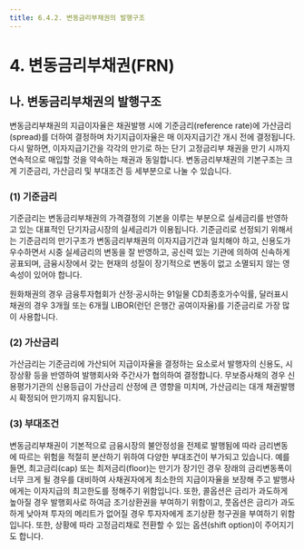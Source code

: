 ```yaml
---
title: 6.4.2. 변동금리부채권의 발행구조
---
```

# 4. 변동금리부채권(FRN)
## 나. 변동금리부채권의 발행구조

변동금리부채권의 지급이자율은 채권발행 시에 기준금리(reference rate)에 가산금리(spread)를 더하여 결정하며 차기지급이자율은 매 이자지급기간 개시 전에 결정됩니다. 다시 말하면, 이자지급기간을 각각의 만기로 하는 단기 고정금리부 채권을 만기 시까지 연속적으로 매입할 것을 약속하는 채권과 동일합니다. 변동금리부채권의 기본구조는 크게 기준금리, 가산금리 및 부대조건 등 세부분으로 나눌 수 있습니다. 

### (1) 기준금리 

기준금리는 변동금리부채권의 가격결정의 기본을 이루는 부분으로 실세금리를 반영하고 있는 대표적인 단기자금시장의 실세금리가 이용됩니다. 기준금리로 선정되기 위해서는 기준금리의 만기구조가 변동금리부채권의 이자지급기간과 일치해야 하고, 신용도가 우수하면서 시중 실세금리의 변동을 잘 반영하고, 공신력 있는 기관에 의하여 신속하게 공표되며, 금융시장에서 갖는 현재의 성질이 장기적으로 변동이 없고 소멸되지 않는 영속성이 있어야 합니다. 

원화채권의 경우 금융투자협회가 산정·공시하는 91일물 CD최종호가수익률, 달러표시 채권의 경우 3개월 또는 6개월 LIBOR(런던 은행간 공여이자율)를 기준금리로 가장 많이 사용합니다.

### (2) 가산금리 

가산금리는 기준금리에 가산되어 지급이자율을 결정하는 요소로서 발행자의 신용도, 시장상황 등을 반영하여 발행회사와 주간사가 협의하여 결정합니다. 무보증사채의 경우 신용평가기관의 신용등급이 가산금리 산정에 큰 영향을 미치며, 가산금리는 대개 채권발행시 확정되어 만기까지 유지됩니다. 

### (3) 부대조건

변동금리부채권이 기본적으로 금융시장의 불안정성을 전제로 발행됨에 따라 금리변동에 따르는 위험을 적절히 분산하기 위하여 다양한 부대조건이 부가되고 있습니다. 예를 들면, 최고금리(cap) 또는 최저금리(floor)는 만기가 장기인 경우 장래의 금리변동폭이 너무 크게 될 경우를 대비하여 사채권자에게 최소한의 지급이자율을 보장해 주고 발행사에게는 이자지급의 최고한도를 정해주기 위함입니다. 또한, 콜옵션은 금리가 과도하게 높아질 경우 발행회사로 하여금 조기상환권을 부여하기 위함이고, 풋옵션은 금리가 과도하게 낮아져 투자의 메리트가 없어질 경우 투자자에게 조기상환 청구권을 부여하기 위함입니다. 또한, 상황에 따라 고정금리채로 전환할 수 있는 옵션(shift option)이 주어지기도 합니다.

